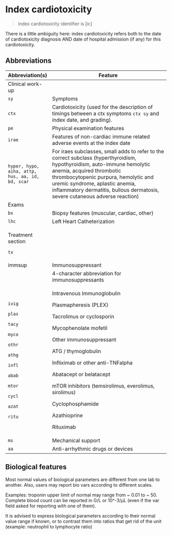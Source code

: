 # Index cardiotoxicity {#index_c}

> Index cardiotoxicity identifier is [ic]

There is a little ambiguity here: index cardiotoxicity refers both to the date of cardiotoxicity diagnosis AND date of hospital admission (if any) for this cardiotoxicity.

## Abbreviations

+--------------------------------------------------+-----------------------------------------------------------------------------------------------------------------------------------------------------------------------------------------------------------------------------------------------------------------------------------------------------------------+
| Abbreviation(s)                                  | Feature                                                                                                                                                                                                                                                                                                         |
+==================================================+=================================================================================================================================================================================================================================================================================================================+
| Clinical work-up                                 |                                                                                                                                                                                                                                                                                                                 |
+--------------------------------------------------+-----------------------------------------------------------------------------------------------------------------------------------------------------------------------------------------------------------------------------------------------------------------------------------------------------------------+
| `sy`                                             | Symptoms                                                                                                                                                                                                                                                                                                        |
+--------------------------------------------------+-----------------------------------------------------------------------------------------------------------------------------------------------------------------------------------------------------------------------------------------------------------------------------------------------------------------+
| `ctx`                                            | Cardiotoxicity (used for the description of timings between a ctx symptoms `ctx sy` and index date, and grading).                                                                                                                                                                                               |
+--------------------------------------------------+-----------------------------------------------------------------------------------------------------------------------------------------------------------------------------------------------------------------------------------------------------------------------------------------------------------------+
| `pe`                                             | Physical examination features                                                                                                                                                                                                                                                                                   |
+--------------------------------------------------+-----------------------------------------------------------------------------------------------------------------------------------------------------------------------------------------------------------------------------------------------------------------------------------------------------------------+
| `irae`                                           | Features of non-cardiac immune related adverse events at the index date                                                                                                                                                                                                                                         |
+--------------------------------------------------+-----------------------------------------------------------------------------------------------------------------------------------------------------------------------------------------------------------------------------------------------------------------------------------------------------------------+
| `hyper, hypo, aiha, attp, hus, aa, id, bd, scar` | For iraes subclasses, small adds to refer to the correct subclass (hyperthyroidism, hypothyroidism, auto-immune hemolytic anemia, acquired thrombotic thrombocytopenic purpura, hemolytic and uremic syndrome, aplastic anemia, inflammatory dermatitis, bullous dermatosis, severe cutaneous adverse reaction) |
+--------------------------------------------------+-----------------------------------------------------------------------------------------------------------------------------------------------------------------------------------------------------------------------------------------------------------------------------------------------------------------+
| Exams                                            |                                                                                                                                                                                                                                                                                                                 |
+--------------------------------------------------+-----------------------------------------------------------------------------------------------------------------------------------------------------------------------------------------------------------------------------------------------------------------------------------------------------------------+
| `bx`                                             | Biopsy features (muscular, cardiac, other)                                                                                                                                                                                                                                                                      |
+--------------------------------------------------+-----------------------------------------------------------------------------------------------------------------------------------------------------------------------------------------------------------------------------------------------------------------------------------------------------------------+
| `lhc`                                            | Left Heart Catheterization                                                                                                                                                                                                                                                                                      |
+--------------------------------------------------+-----------------------------------------------------------------------------------------------------------------------------------------------------------------------------------------------------------------------------------------------------------------------------------------------------------------+
| Treatment section                                |                                                                                                                                                                                                                                                                                                                 |
|                                                  |                                                                                                                                                                                                                                                                                                                 |
| `tx`                                             |                                                                                                                                                                                                                                                                                                                 |
+--------------------------------------------------+-----------------------------------------------------------------------------------------------------------------------------------------------------------------------------------------------------------------------------------------------------------------------------------------------------------------+
| immsup                                           | Immunosuppressant                                                                                                                                                                                                                                                                                               |
+--------------------------------------------------+-----------------------------------------------------------------------------------------------------------------------------------------------------------------------------------------------------------------------------------------------------------------------------------------------------------------+
|                                                  | 4-character abbreviation for immunosuppressants                                                                                                                                                                                                                                                                 |
+--------------------------------------------------+-----------------------------------------------------------------------------------------------------------------------------------------------------------------------------------------------------------------------------------------------------------------------------------------------------------------+
| `ivig`                                           | Intravenous Immunoglobulin                                                                                                                                                                                                                                                                                      |
|                                                  |                                                                                                                                                                                                                                                                                                                 |
| `plas`                                           | Plasmapheresis (PLEX)                                                                                                                                                                                                                                                                                           |
|                                                  |                                                                                                                                                                                                                                                                                                                 |
| `tacy`                                           | Tacrolimus or cyclosporin                                                                                                                                                                                                                                                                                       |
|                                                  |                                                                                                                                                                                                                                                                                                                 |
| `myco`                                           | Mycophenolate mofetil                                                                                                                                                                                                                                                                                           |
|                                                  |                                                                                                                                                                                                                                                                                                                 |
| `othr`                                           | Other immunosuppressant                                                                                                                                                                                                                                                                                         |
|                                                  |                                                                                                                                                                                                                                                                                                                 |
| `athg`                                           | ATG / thymoglobulin                                                                                                                                                                                                                                                                                             |
|                                                  |                                                                                                                                                                                                                                                                                                                 |
| `infl`                                           | Infliximab or other anti-TNFalpha                                                                                                                                                                                                                                                                               |
|                                                  |                                                                                                                                                                                                                                                                                                                 |
| `abab`                                           | Abatacept or belatacept                                                                                                                                                                                                                                                                                         |
|                                                  |                                                                                                                                                                                                                                                                                                                 |
| `mtor`                                           | mTOR inhibitors (temsirolimus, everolimus, sirolimus)                                                                                                                                                                                                                                                           |
|                                                  |                                                                                                                                                                                                                                                                                                                 |
| `cycl`                                           | Cyclophosphamide                                                                                                                                                                                                                                                                                                |
|                                                  |                                                                                                                                                                                                                                                                                                                 |
| `azat`                                           | Azathioprine                                                                                                                                                                                                                                                                                                    |
|                                                  |                                                                                                                                                                                                                                                                                                                 |
| `ritu`                                           | Rituximab                                                                                                                                                                                                                                                                                                       |
+--------------------------------------------------+-----------------------------------------------------------------------------------------------------------------------------------------------------------------------------------------------------------------------------------------------------------------------------------------------------------------+
| `ms`                                             | Mechanical support                                                                                                                                                                                                                                                                                              |
+--------------------------------------------------+-----------------------------------------------------------------------------------------------------------------------------------------------------------------------------------------------------------------------------------------------------------------------------------------------------------------+
| `aa`                                             | Anti-arrhythmic drugs or devices                                                                                                                                                                                                                                                                                |
+--------------------------------------------------+-----------------------------------------------------------------------------------------------------------------------------------------------------------------------------------------------------------------------------------------------------------------------------------------------------------------+

## Biological features

Most normal values of biological parameters are different from one lab to another. Also, users may report bio vars according to different scales.

Examples: troponin upper limit of normal may range from \~ 0.01 to \~ 50. Complete blood count can be reported in G/L or 10\^-3/µL (even if the var field asked for reporting with one of them).

It is advised to express biological parameters according to their normal value range if known, or to contrast them into ratios that get rid of the unit (example: neutrophil to lymphocyte ratio)
